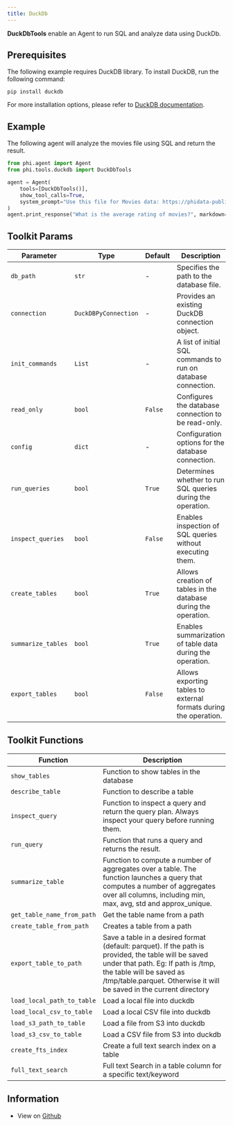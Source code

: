 ```yaml
---
title: DuckDb
---
```


**DuckDbTools** enable an Agent to run SQL and analyze data using DuckDb.

## Prerequisites

The following example requires DuckDB library. To install DuckDB, run the following command:

```shell
pip install duckdb
```

For more installation options, please refer to [DuckDB documentation](https://duckdb.org/docs/installation).

## Example

The following agent will analyze the movies file using SQL and return the result.

```python cookbook/tools/duckdb_tools.py
from phi.agent import Agent
from phi.tools.duckdb import DuckDbTools

agent = Agent(
    tools=[DuckDbTools()],
    show_tool_calls=True,
    system_prompt="Use this file for Movies data: https://phidata-public.s3.amazonaws.com/demo_data/IMDB-Movie-Data.csv",
)
agent.print_response("What is the average rating of movies?", markdown=True, stream=False)
```

## Toolkit Params

| Parameter | Type | Default | Description |
|-----------|------|---------|-------------|
| `db_path` | `str` | - | Specifies the path to the database file. |
| `connection` | `DuckDBPyConnection` | - | Provides an existing DuckDB connection object. |
| `init_commands` | `List` | - | A list of initial SQL commands to run on database connection. |
| `read_only` | `bool` | `False` | Configures the database connection to be read-only. |
| `config` | `dict` | - | Configuration options for the database connection. |
| `run_queries` | `bool` | `True` | Determines whether to run SQL queries during the operation. |
| `inspect_queries` | `bool` | `False` | Enables inspection of SQL queries without executing them. |
| `create_tables` | `bool` | `True` | Allows creation of tables in the database during the operation. |
| `summarize_tables` | `bool` | `True` | Enables summarization of table data during the operation. |
| `export_tables` | `bool` | `False` | Allows exporting tables to external formats during the operation. |

## Toolkit Functions

| Function | Description |
|----------|-------------|
| `show_tables` | Function to show tables in the database |
| `describe_table` | Function to describe a table |
| `inspect_query` | Function to inspect a query and return the query plan. Always inspect your query before running them. |
| `run_query` | Function that runs a query and returns the result. |
| `summarize_table` | Function to compute a number of aggregates over a table. The function launches a query that computes a number of aggregates over all columns, including min, max, avg, std and approx_unique. |
| `get_table_name_from_path` | Get the table name from a path |
| `create_table_from_path` | Creates a table from a path |
| `export_table_to_path` | Save a table in a desired format (default: parquet). If the path is provided, the table will be saved under that path. Eg: If path is /tmp, the table will be saved as /tmp/table.parquet. Otherwise it will be saved in the current directory |
| `load_local_path_to_table` | Load a local file into duckdb |
| `load_local_csv_to_table` | Load a local CSV file into duckdb |
| `load_s3_path_to_table` | Load a file from S3 into duckdb |
| `load_s3_csv_to_table` | Load a CSV file from S3 into duckdb |
| `create_fts_index` | Create a full text search index on a table |
| `full_text_search` | Full text Search in a table column for a specific text/keyword |

## Information

- View on [Github](https://github.com/agno-agi/phidata/blob/main/phi/tools/duckdb.py)
